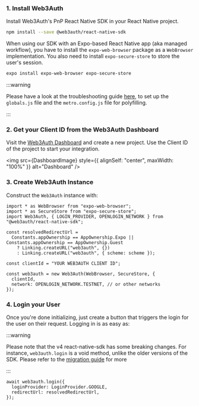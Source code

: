 
### 1. Install Web3Auth

Install Web3Auth's PnP React Native SDK in your React Native project.

```bash npm2yarn
npm install --save @web3auth/react-native-sdk
```

When using our SDK with an Expo-based React Native app (aka managed workflow), you have to install the `expo-web-browser` package as a `WebBrowser`
implementation. You also need to install `expo-secure-store` to store the user's session.

```bash
expo install expo-web-browser expo-secure-store
```

:::warning

Please have a look at the troubleshooting guide [here](/troubleshooting/metro-issues), to set up the `globals.js` file and the `metro.config.js` file
for polyfilling.

:::

### 2. Get your Client ID from the Web3Auth Dashboard

Visit the [Web3Auth Dashboard](https://dashboard.web3auth.io) and create a new project. Use the Client ID of the project to start your integration.

<img src={DashboardImage} style={{ alignSelf: "center", maxWidth: "100%" }} alt="Dashboard" />

### 3. Create Web3Auth Instance

Construct the `Web3Auth` instance with:

```tsx
import * as WebBrowser from "expo-web-browser";
import * as SecureStore from "expo-secure-store";
import Web3Auth, { LOGIN_PROVIDER, OPENLOGIN_NETWORK } from "@web3auth/react-native-sdk";

const resolvedRedirectUrl =
  Constants.appOwnership == AppOwnership.Expo || Constants.appOwnership == AppOwnership.Guest
    ? Linking.createURL("web3auth", {})
    : Linking.createURL("web3auth", { scheme: scheme });

const clientId = "YOUR WEB3AUTH CLIENT ID";

const web3auth = new Web3Auth(WebBrowser, SecureStore, {
  clientId,
  network: OPENLOGIN_NETWORK.TESTNET, // or other networks
});
```

### 4. Login your User

Once you're done initializing, just create a button that triggers the login for the user on their request. Logging in is as easy as:

:::warning

Please note that the v4 react-native-sdk has some breaking changes. For instance, `web3auth.login` is a void method, unlike the older versions of the
SDK. Please refer to the [migration guide](/docs/sdk/pnp/react-native/migration-guide-to-v4) for more

:::

```tsx
await web3auth.login({
  loginProvider: LoginProvider.GOOGLE,
  redirectUrl: resolvedRedirectUrl,
});
```
